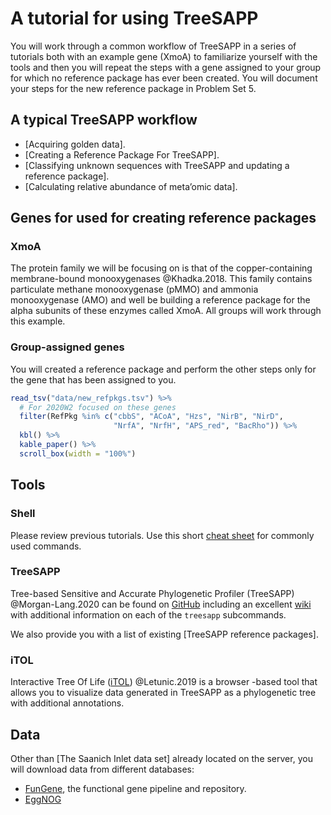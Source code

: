 # A tutorial for using TreeSAPP

You will work through a common workflow of TreeSAPP in a series of tutorials both with an example gene (XmoA) to familiarize yourself with the tools and then you will repeat the steps with a gene assigned to your group for which no reference package has ever been created. You will document your steps for the new reference package in Problem Set 5.

## A typical TreeSAPP workflow

-   [Acquiring golden data].
-   [Creating a Reference Package For TreeSAPP].
-   [Classifying unknown sequences with TreeSAPP and updating a reference package].
-   [Calculating relative abundance of meta'omic data].

## Genes for used for creating reference packages

### XmoA

The protein family we will be focusing on is that of the copper-containing membrane-bound monooxygenases @Khadka.2018. This family contains particulate methane monooxygenase (pMMO) and ammonia monooxygenase (AMO) and well be building a reference package for the alpha subunits of these enzymes called XmoA. All groups will work through this example.

### Group-assigned genes

You will created a reference package and perform the other steps only for the gene that has been assigned to you.

```r
read_tsv("data/new_refpkgs.tsv") %>% 
  # For 2020W2 focused on these genes
  filter(RefPkg %in% c("cbbS", "ACoA", "Hzs", "NirB", "NirD",
                       "NrfA", "NrfH", "APS_red", "BacRho")) %>% 
  kbl() %>% 
  kable_paper() %>%
  scroll_box(width = "100%")
```

## Tools

### Shell

Please review previous tutorials. Use this short [cheat sheet](#shell-cheat-sheet) for commonly used commands.

### TreeSAPP

Tree-based Sensitive and Accurate Phylogenetic Profiler (TreeSAPP) @Morgan-Lang.2020 can be found on [GitHub](https://github.com/hallamlab/TreeSAPP) including an excellent [wiki](https://github.com/hallamlab/TreeSAPP/wiki) with additional information on each of the `treesapp` subcommands.

We also provide you with a list of existing [TreeSAPP reference packages].

### iTOL

Interactive Tree Of Life ([iTOL](https://itol.embl.de/)) @Letunic.2019 is a browser -based tool that allows you to visualize data generated in TreeSAPP as a phylogenetic tree with additional annotations.

## Data

Other than [The Saanich Inlet data set] already located on the server, you will download data from different databases:

-   [FunGene](http://fungene.cme.msu.edu/), the functional gene pipeline and repository.
-   [EggNOG](http://eggnog5.embl.de/#/app/home)
